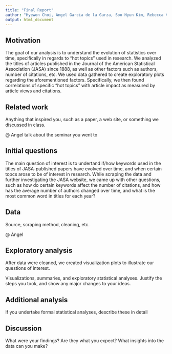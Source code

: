 ```yaml
---
title: "Final Report"
author: "Hyewon Choi, Angel Garcia de la Garza, Soo Hyun Kim, Rebecca Venetianer"
output: html_document
---
```


## Motivation
The goal of our analysis is to understand the evolution of statistics over time, specifically in regards to "hot topics" used in research. We analyzed the titles of articles published in the Journal of the American Statistical Association (JASA) since 1888, as well as other factors such as authors, number of citations, etc. We used data gathered to create exploratory plots regarding the aforementioned factors. Specifically, we then found correlations of specific "hot topics" with article impact as measured by article views and citations.

## Related work
Anything that inspired you, such as a paper, a web site, or something we discussed in class.

@ Angel talk about the seminar you went to

## Initial questions
The main question of interest is to undertand if/how keywords used in the titles of JASA-published papers have evolved over time, and when certain topcs arose to be of interest in research. While scraping the data and further investigating the JASA website, we came up with other questions, such as how do certain keywords affect the number of citations, and how has the average number of authors changed over time, and what is the most common word in titles for each year?

## Data
Source, scraping method, cleaning, etc.

@ Angel

## Exploratory analysis
After data were cleaned, we created visualization plots to illustrate our questions of interest.

Visualizations, summaries, and exploratory statistical analyses. Justify the steps you took, and show any major changes to your ideas.

## Additional analysis
If you undertake formal statistical analyses, describe these in detail

## Discussion
What were your findings? Are they what you expect? What insights into the data can you make?